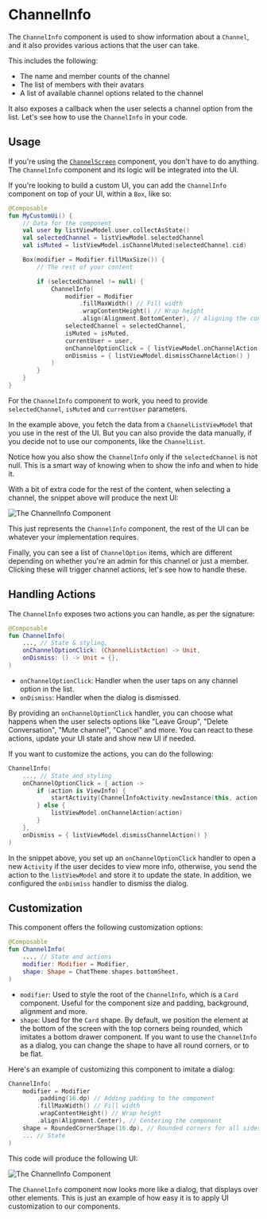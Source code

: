 # ChannelInfo

The `ChannelInfo` component is used to show information about a `Channel`, and it also provides various actions that the user can take.

This includes the following:
- The name and member counts of the channel
- The list of members with their avatars
- A list of available channel options related to the channel

It also exposes a callback when the user selects a channel option from the list. Let's see how to use the `ChannelInfo` in your code.

## Usage

If you're using the [`ChannelScreen`](./01-channels-screen.mdx) component, you don't have to do anything. The `ChannelInfo` component and its logic will be integrated into the UI.

If you're looking to build a custom UI, you can add the `ChannelInfo` component on top of your UI, within a `Box`, like so:

```kotlin
@Composable
fun MyCustomUi() {
    // Data for the component
    val user by listViewModel.user.collectAsState()
    val selectedChannel = listViewModel.selectedChannel
    val isMuted = listViewModel.isChannelMuted(selectedChannel.cid)

    Box(modifier = Modifier.fillMaxSize()) {
        // The rest of your content

        if (selectedChannel != null) {
            ChannelInfo(
                modifier = Modifier
                    .fillMaxWidth() // Fill width
                    .wrapContentHeight() // Wrap height
                    .align(Alignment.BottomCenter), // Aligning the content to the bottom
                selectedChannel = selectedChannel,
                isMuted = isMuted,
                currentUser = user,
                onChannelOptionClick = { listViewModel.onChannelAction(it) },
                onDismiss = { listViewModel.dismissChannelAction() }
            )
        }
    }
}
```

For the `ChannelInfo` component to work, you need to provide `selectedChannel`, `isMuted` and `currentUser` parameters.

In the example above, you fetch the data from a `ChannelListViewModel` that you use in the rest of the UI. But you can also provide the data manually, if you decide not to use our components, like the `ChannelList`.

Notice how you also show the `ChannelInfo` only if the `selectedChannel` is not null. This is a smart way of knowing when to show the info and when to hide it.

With a bit of extra code for the rest of the content, when selecting a channel, the snippet above will produce the next UI:

![The ChannelInfo Component](../../assets/compose_default_channel_info_component.png)

This just represents the `ChannelInfo` component, the rest of the UI can be whatever your implementation requires.

Finally, you can see a list of `ChannelOption` items, which are different depending on whether you're an admin for this channel or just a member. Clicking these will trigger channel actions, let's see how to handle these.

## Handling Actions

The `ChannelInfo` exposes two actions you can handle, as per the signature:

```kotlin
@Composable
fun ChannelInfo(
    ..., // State & styling,
    onChannelOptionClick: (ChannelListAction) -> Unit,
    onDismiss: () -> Unit = {},
)
```

* `onChannelOptionClick`: Handler when the user taps on any channel option in the list.
* `onDismiss`: Handler when the dialog is dismissed.

By providing an `onChannelOptionClick` handler, you can choose what happens when the user selects options like "Leave Group", "Delete Conversation", "Mute channel", "Cancel" and more. You can react to these actions, update your UI state and show new UI if needed.

If you want to customize the actions, you can do the following:

```kotlin
ChannelInfo(
    ..., // State and styling
    onChannelOptionClick = { action ->
        if (action is ViewInfo) {
            startActivity(ChannelInfoActivity.newInstance(this, action.channel.id))
        } else {
            listViewModel.onChannelAction(action)
        }
    },
    onDismiss = { listViewModel.dismissChannelAction() }
)
```

In the snippet above, you set up an `onChannelOptionClick` handler to open a new `Activity` if the user decides to view more info, otherwise, you send the action to the `listViewModel` and store it to update the state. In addition, we configured the `onDismiss` handler to dismiss the dialog.

## Customization

This component offers the following customization options:

```kotlin
@Composable
fun ChannelInfo(
	..., // State and actions
    modifier: Modifier = Modifier,
    shape: Shape = ChatTheme.shapes.bottomSheet,
)
```

* `modifier`: Used to style the root of the `ChannelInfo`, which is a `Card` component. Useful for the component size and padding, background, alignment and more.
* `shape`: Used for the `Card` shape. By default, we position the element at the bottom of the screen with the top corners being rounded, which imitates a bottom drawer component. If you want to use the `ChannelInfo` as a dialog, you can change the shape to have all round corners, or to be flat.

Here's an example of customizing this component to imitate a dialog:

```kotlin
ChannelInfo(
    modifier = Modifier
        .padding(16.dp) // Adding padding to the component
        .fillMaxWidth() // Fill width
        .wrapContentHeight() // Wrap height
        .align(Alignment.Center), // Centering the component
    shape = RoundedCornerShape(16.dp), // Rounded corners for all sides
    ... // State
)
```

This code will produce the following UI:

![The ChannelInfo Component](../../assets/compose_custom_channel_info_component.png)

The `ChannelInfo` component now looks more like a dialog, that displays over other elements. This is just an example of how easy it is to apply UI customization to our components.
